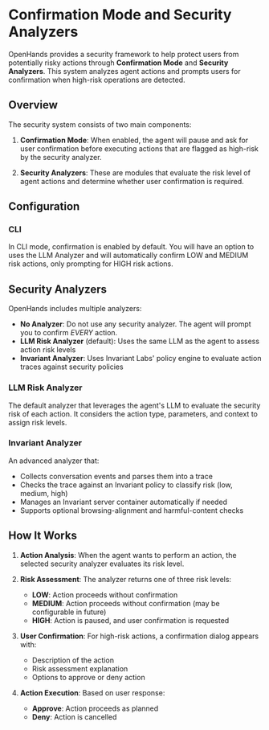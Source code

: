# Confirmation Mode and Security Analyzers

OpenHands provides a security framework to help protect users from potentially risky actions through **Confirmation Mode** and **Security Analyzers**. This system analyzes agent actions and prompts users for confirmation when high-risk operations are detected.

## Overview

The security system consists of two main components:

1. **Confirmation Mode**: When enabled, the agent will pause and ask for user confirmation before executing actions that are flagged as high-risk by the security analyzer.

2. **Security Analyzers**: These are modules that evaluate the risk level of agent actions and determine whether user confirmation is required.

## Configuration

### CLI
In CLI mode, confirmation is enabled by default. You will have an option to uses the LLM Analyzer and will automatically confirm LOW and MEDIUM risk actions, only prompting for HIGH risk actions.

## Security Analyzers

OpenHands includes multiple analyzers:

- **No Analyzer**: Do not use any security analyzer. The agent will prompt you to confirm *EVERY* action.
- **LLM Risk Analyzer** (default): Uses the same LLM as the agent to assess action risk levels
- **Invariant Analyzer**: Uses Invariant Labs' policy engine to evaluate action traces against security policies

### LLM Risk Analyzer
The default analyzer that leverages the agent's LLM to evaluate the security risk of each action. It considers the action type, parameters, and context to assign risk levels.

### Invariant Analyzer
An advanced analyzer that:
- Collects conversation events and parses them into a trace
- Checks the trace against an Invariant policy to classify risk (low, medium, high)
- Manages an Invariant server container automatically if needed
- Supports optional browsing-alignment and harmful-content checks

## How It Works

1. **Action Analysis**: When the agent wants to perform an action, the selected security analyzer evaluates its risk level.

2. **Risk Assessment**: The analyzer returns one of three risk levels:
   - **LOW**: Action proceeds without confirmation
   - **MEDIUM**: Action proceeds without confirmation (may be configurable in future)
   - **HIGH**: Action is paused, and user confirmation is requested

3. **User Confirmation**: For high-risk actions, a confirmation dialog appears with:
   - Description of the action
   - Risk assessment explanation
   - Options to approve or deny action

4. **Action Execution**: Based on user response:
   - **Approve**: Action proceeds as planned
   - **Deny**: Action is cancelled
